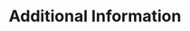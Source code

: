 ---
title: Additional Information
excerpt: ''
deprecated: false
hidden: true
metadata:
  title: ''
  description: ''
  robots: index
next:
  description: ''
---
